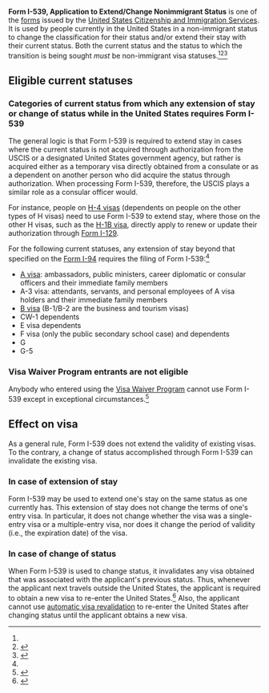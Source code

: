 '''Form I-539, Application to Extend/Change Nonimmigrant Status''' is one of the [[USCIS immigration forms|forms]] issued by the [[United States Citizenship and Immigration Services]]. It is used by people currently in the United States in a non-immigrant status to change the classification for their status and/or extend their stay with their current status. Both the current status and the status to which the transition is being sought ''must'' be non-immigrant visa statuses.<ref name=nolo-b/><ref name=nolo>{{cite web|url = http://www.nolo.com/legal-encyclopedia/filling-out-form-i-539-extend-nonimmigrant-visa.html|title = Filling Out Form I-539 to Extend Nonimmigrant Visa. Line-by-line instructions for filling out the application for an extension of your nonimmigrant status.|accessdate = January 25, 2016|publisher = [[NOLO]]}}</ref><ref name=uscis>{{cite web|url = http://www.uscis.gov/sites/default/files/files/form/i-539.pdf|title = USCIS Form I-539, Application to Extend/Change Nonimmigrant Status|publisher = [[United States Citizenship and Immigration Services]]|accessdate = January 25, 2016}}</ref>

== Eligible current statuses ==

=== Categories of current status from which any extension of stay or change of status while in the United States requires Form I-539 ===

The general logic is that Form I-539 is required to extend stay in cases where the current status is not acquired through authorization from the USCIS or a designated United States government agency, but rather is acquired either as a temporary visa directly obtained from a consulate or as a dependent on another person who did acquire the status through authorization. When processing Form I-539, therefore, the USCIS plays a similar role as a consular officer would.

For instance, people on [[H-4 visa]]s (dependents on people on the other types of H visas) need to use Form I-539 to extend stay, where those on the other H visas, such as the [[H-1B visa]], directly apply to renew or update their authorization through [[Form I-129]].

For the following current statuses, any extension of stay beyond that specified on the [[Form I-94]] requires the filing of Form I-539:<ref name=nolo/>

* [[A visa]]: ambassadors, public ministers, career diplomatic or consular officers and their immediate family members
* A-3 visa: attendants, servants, and personal employees of A visa holders and their immediate family members
* [[B visa]] (B-1/B-2 are the business and tourism visas)
* CW-1 dependents
* E visa dependents
* F visa (only the public secondary school case) and dependents
* G 
* G-5

=== Visa Waiver Program entrants are not eligible ===

Anybody who entered using the [[Visa Waiver Program]] cannot use Form I-539 except in exceptional circumstances.<ref name=nolo-b>{{cite web|url = http://www.nolo.com/legal-encyclopedia/how-extend-your-stay-change-your-status-while-b-visa.html|title = How to Extend Your Stay or Change Your Status While on a B Visa. The steps you must take as a B visa entrant to request an extension of stay in the U.S.|last = Gasson|first = Kristina|accessdate = January 25, 2016|publisher = [[NOLO]]}}</ref>

== Effect on visa ==

As a general rule, Form I-539 does not extend the validity of existing visas. To the contrary, a change of status accomplished through Form I-539 can invalidate the existing visa.

=== In case of extension of stay ===

Form I-539 may be used to extend one's stay on the same status as one currently has. This extension of stay does not change the terms of one's entry visa. In particular, it does not change whether the visa was a single-entry visa or a multiple-entry visa, nor does it change the period of validity (i.e., the expiration date) of the visa.

=== In case of change of status ===

When Form I-539 is used to change status, it invalidates any visa obtained that was associated with the applicant's previous status. Thus, whenever the applicant next travels outside the United States, the applicant is required to obtain a new visa to re-enter the United States.<ref name=alllaw>{{cite web|url = http://www.alllaw.com/articles/nolo/us-immigration/stay-longer-with-i-539-application.html|title = Can You Stay in the U.S. Longer With an I-539 Application?If you want to stay in the U.S. beyond the time limit of your current visa, you may be able to file an I-539 application to extend or change your visa status, without leaving the country first|publisher = [[AllLaw]]|accessdate = January 25, 2016}}</ref> Also, the applicant cannot use [[automatic visa revalidation]] to re-enter the United States after changing status until the applicant obtains a new visa.
